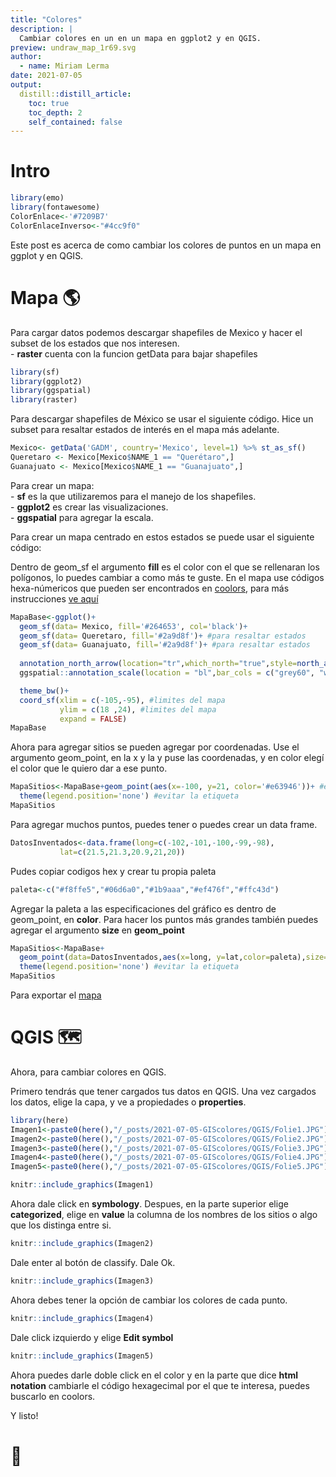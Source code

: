 ```yaml
---
title: "Colores"
description: |
  Cambiar colores en un en un mapa en ggplot2 y en QGIS.
preview: undraw_map_1r69.svg
author:
  - name: Miriam Lerma
date: 2021-07-05
output:
  distill::distill_article:
    toc: true
    toc_depth: 2
    self_contained: false
---
```



# Intro

```r
library(emo)
library(fontawesome)
ColorEnlace<-'#7209B7'
ColorEnlaceInverso<-"#4cc9f0"
```

Este post es acerca de como cambiar los colores de puntos en un mapa en ggplot y en QGIS.

# Mapa 🌎

Para cargar datos podemos descargar shapefiles de Mexico y hacer el subset de los estados que nos interesen. <br>
- **raster** cuenta con la funcion getData para bajar shapefiles

```r
library(sf)
library(ggplot2)
library(ggspatial)
library(raster)
```

Para descargar shapefiles de México se usar el siguiente código. Hice un subset para resaltar estados de interés en el mapa más adelante.

```r
Mexico<- getData('GADM', country='Mexico', level=1) %>% st_as_sf()
Queretaro <- Mexico[Mexico$NAME_1 == "Querétaro",]
Guanajuato <- Mexico[Mexico$NAME_1 == "Guanajuato",]
```

Para crear un mapa:<br>
- **sf** es la que utilizaremos para el manejo de los shapefiles. <br>
- **ggplot2** es crear las visualizaciones.<br>
- **ggspatial** para agregar la escala.<br>

Para crear un mapa centrado en estos estados se puede usar el siguiente código:

Dentro de geom_sf el argumento **fill** es el color con el que se rellenaran los polígonos, lo puedes cambiar a como más te guste. En el mapa use códigos hexa-númericos que pueden ser encontrados en [coolors](https://coolors.co/), para más instrucciones [ve aquí](https://miriamll.github.io/Curso_CIAD/Xaringan-Parte2#16)

```r
MapaBase<-ggplot()+
  geom_sf(data= Mexico, fill='#264653', col='black')+
  geom_sf(data= Queretaro, fill='#2a9d8f')+ #para resaltar estados
  geom_sf(data= Guanajuato, fill='#2a9d8f')+ #para resaltar estados
  
  annotation_north_arrow(location="tr",which_north="true",style=north_arrow_fancy_orienteering ())+ #Norte
  ggspatial::annotation_scale(location = "bl",bar_cols = c("grey60", "white"))+ #Escala

  theme_bw()+
  coord_sf(xlim = c(-105,-95), #limites del mapa
           ylim = c(18 ,24), #limites del mapa
           expand = FALSE)
MapaBase
```

Ahora para agregar sitios se pueden agregar por coordenadas.
Use el argumento geom_point, en la x y la y puse las coordenadas, y en color elegí el color que le quiero dar a ese punto.

```r
MapaSitios<-MapaBase+geom_point(aes(x=-100, y=21, color='#e63946'))+ #elegir el color
  theme(legend.position='none') #evitar la etiqueta
MapaSitios
```

Para agregar muchos puntos, puedes tener o puedes crear un data frame.

```r
DatosInventados<-data.frame(long=c(-102,-101,-100,-99,-98),
           lat=c(21.5,21.3,20.9,21,20))
```

Pudes copiar codigos hex y crear tu propia paleta

```r
paleta<-c("#f8ffe5","#06d6a0","#1b9aaa","#ef476f","#ffc43d")
```

Agregar la paleta a las especificaciones del gráfico es dentro de geom_point, en **color**.
Para hacer los puntos más grandes también puedes agregar el argumento **size** en **geom_point**

```r
MapaSitios<-MapaBase+
  geom_point(data=DatosInventados,aes(x=long, y=lat,color=paleta),size=3)+ 
  theme(legend.position='none') #evitar la etiqueta
MapaSitios
```

Para exportar el [mapa](https://miriamll.github.io/Curso_CIAD/Clase2#49)

# QGIS 🗺️

Ahora, para cambiar colores en QGIS.

Primero tendrás que tener cargados tus datos en QGIS. Una vez cargados los datos, elige la capa, y ve a propiedades o **properties**.

```r
library(here)
Imagen1<-paste0(here(),"/_posts/2021-07-05-GIScolores/QGIS/Folie1.JPG")
Imagen2<-paste0(here(),"/_posts/2021-07-05-GIScolores/QGIS/Folie2.JPG")
Imagen3<-paste0(here(),"/_posts/2021-07-05-GIScolores/QGIS/Folie3.JPG")
Imagen4<-paste0(here(),"/_posts/2021-07-05-GIScolores/QGIS/Folie4.JPG")
Imagen5<-paste0(here(),"/_posts/2021-07-05-GIScolores/QGIS/Folie5.JPG")
```

```r
knitr::include_graphics(Imagen1)
```

Ahora dale click en **symbology**. Despues, en la parte superior elige **categorized**, elige en **value** la columna de los nombres de los sitios o algo que los distinga entre si.

```r
knitr::include_graphics(Imagen2)
```

Dale enter al botón de classify. Dale Ok.

```r
knitr::include_graphics(Imagen3)
```

Ahora debes tener la opción de cambiar los colores de cada punto.

```r
knitr::include_graphics(Imagen4)
```

Dale click izquierdo y elige **Edit symbol**

```r
knitr::include_graphics(Imagen5)
```

Ahora puedes darle doble click en el color y en la parte que dice **html notation** cambiarle el código hexagecimal por el que te interesa, puedes buscarlo en coolors.

Y listo!

<h1> 🥳 </h1>
